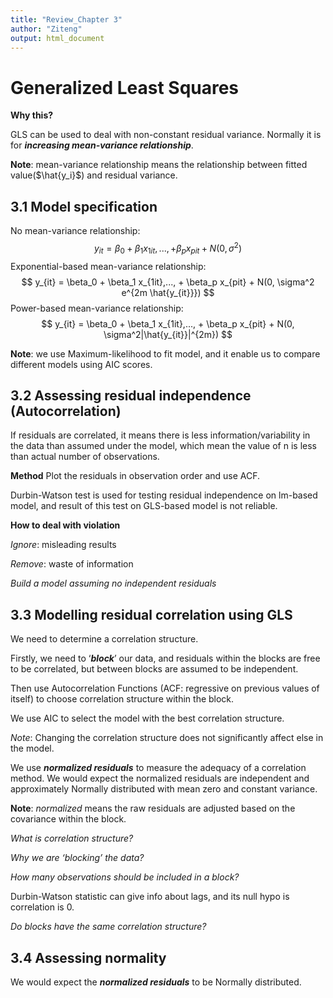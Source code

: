 ```yaml
---
title: "Review_Chapter 3"
author: "Ziteng"
output: html_document
---
```


# Generalized Least Squares

**Why this?**

GLS can be used to deal with non-constant residual variance. Normally it is for ***increasing mean-variance relationship***.

**Note**: mean-variance relationship means the relationship between fitted value($\hat{y_i}$) and residual variance.

## 3.1 Model specification

No mean-variance relationship:
$$
y_{it} = \beta_0 + \beta_1 x_{1it},..., + \beta_p x_{pit} + N(0, \sigma^2)
$$
Exponential-based mean-variance relationship:
$$
y_{it} = \beta_0 + \beta_1 x_{1it},..., + \beta_p x_{pit} + N(0, \sigma^2 e^{2m \hat{y_{it}}})
$$
Power-based mean-variance relationship:
$$
y_{it} = \beta_0 + \beta_1 x_{1it},..., + \beta_p x_{pit} + N(0, \sigma^2|\hat{y_{it}}|^{2m})
$$

**Note**: we use Maximum-likelihood to fit model, and it enable us to compare different models using AIC scores.


## 3.2 Assessing residual independence (Autocorrelation)

If residuals are correlated, it means there is less information/variability in the data than assumed under the model, which mean the value of n is less than actual number of observations.

**Method**
Plot the residuals in observation order and use ACF.

Durbin-Watson test is used for testing residual independence on lm-based model, and result of this test on GLS-based model is not reliable.

**How to deal with violation**

*Ignore*: misleading results

*Remove*: waste of information

*Build a model assuming no independent residuals*

## 3.3 Modelling residual correlation using GLS

We need to determine a correlation structure.

Firstly, we need to '***block***' our data, and residuals within the blocks are free to be correlated, but between blocks are assumed to be independent.

Then use Autocorrelation Functions (ACF: regressive on previous values of itself) to choose correlation structure within the block.

We use AIC to select the model with the best correlation structure.

*Note*: Changing the correlation structure does not significantly affect else in the model.

We use ***normalized residuals*** to measure the adequacy of a correlation method.
We would expect the normalized residuals are independent and approximately Normally distributed with mean zero and constant variance.

**Note**: *normalized* means the raw residuals are adjusted based on the covariance within the block.

*What is correlation structure?*

*Why we are 'blocking' the data?*

*How many observations should be included in a block?*

Durbin-Watson statistic can give info about lags, and its null hypo is correlation is 0.

*Do blocks have the same correlation structure?*

## 3.4 Assessing normality

We would expect the ***normalized residuals*** to be Normally distributed.
















